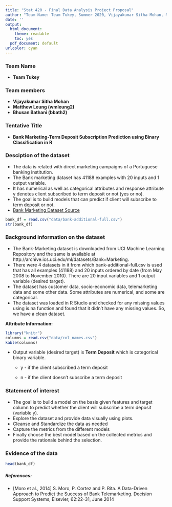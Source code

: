 ```yaml
---
title: "Stat 420 - Final Data Analysis Project Proposal"
author: "Team Name: Team Tukey, Summer 2020, Vijayakumar Sitha Mohan, Matthew Leung, Bhusan Bathani"
date: ''
output:
  html_document: 
    theme: readable
    toc: yes  
  pdf_document: default
urlcolor: cyan
---
```



### Team Name

- **Team Tukey** 

### Team members

- **Vijayakumar Sitha Mohan**
- **Matthew Leung (wmleung2)**
- **Bhusan Bathani (bbath2)**

### Tentative Title

- **Bank Marketing-Term Deposit Subscription Prediction using Binary Classification in R**

### Desciption of the dataset

- The data is related with direct marketing campaigns of a Portuguese banking institution. 
- The Bank marketing dataset has 41188 examples with 20 inputs and 1 output variable. 
- It has numerical as well as categorical attributes and
response attribute y denotes client subscribed to term deposit or not (yes or no). 
- The goal is to build models that can predict if client will subscribe to term deposit or not. 
- [Bank Marketing Dataset Source](http://archive.ics.uci.edu/ml/datasets/Bank+Marketing)

```r
bank_df = read.csv("data/bank-additional-full.csv")
str(bank_df)
```

### Background information on the dataset

- The Bank-Marketing dataset is downloaded from UCI Machine Learning Repository and the same is available at http://archive.ics.uci.edu/ml/datasets/Bank+Marketing.
- There were 4 datasets in it from which bank-additional-full.csv is used that has all examples (41188) and
20 inputs ordered by date (from May 2008 to November 2010). There are 20 input variables and 1 output
variable (desired target). 
- The dataset has  customer data, socio-economic data, telemarketing data and some other data. Some attributes are numerical, and some are categorical. 
- The dataset was loaded in R Studio and checked for any missing values using is.na function and found that it didn’t have any missing values. So, we have a clean dataset.


**Attribute Information:**

```r
library("knitr")
columns = read.csv("data/col_names.csv")
kable(columns)
```

- Output variable (desired target) is **Term Deposit** which is categorical binary variable.

  + y - if the client subscribed a term deposit
  
  + n - if the client doesn't subscribe a term deposit



### Statement of interest

- The goal is to build a model on the basis given features and target column to predict whether the client will subscribe a term deposit (variable y).
- Explore the dataset and provide data visually using plots.
- Cleanse and Standardize the data as needed
- Capture the metrics from the different models
- Finally choose the best model based on the collected metrics and provide the rationale behind the selection.


### Evidence of the data
```r
head(bank_df)
```

##### References:
- [Moro et al., 2014] S. Moro, P. Cortez and P. Rita. A Data-Driven Approach to Predict the Success of Bank
Telemarketing. Decision Support Systems, Elsevier, 62:22-31, June 2014
